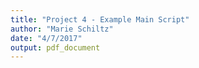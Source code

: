 ```yaml
---
title: "Project 4 - Example Main Script"
author: "Marie Schiltz"
date: "4/7/2017"
output: pdf_document
---
```


